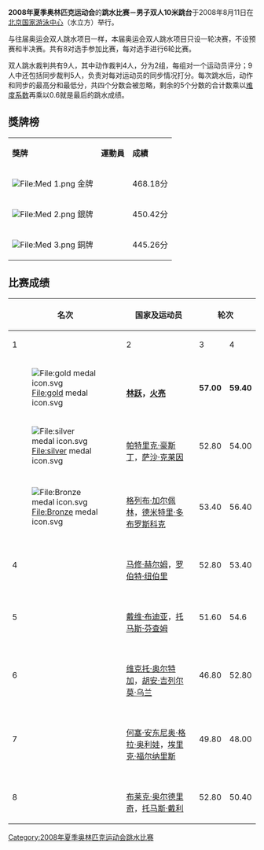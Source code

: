 {{2008年夏季奥林匹克运动会跳水比赛}}

'''2008年夏季奥林匹克运动会'''的'''跳水比赛－男子双人10米跳台'''于2008年8月11日在[[北京国家游泳中心|北京国家游泳中心]]（水立方）举行。

与往届奥运会双人跳水项目一样，本届奥运会双人跳水项目只设一轮决赛，不设预赛和半决赛。共有8对选手参加比赛，每对选手进行6轮比赛。

双人跳水裁判共有9人，其中动作裁判4人，分为2组，每组对一个运动员评分；9人中还包括同步裁判5人，负责对每对运动员的同步情况打分。每次跳水后，动作和同步的最高分和最低分，共四个分数会被忽略，剩余的5个分数的合计数乘以[[跳水难度系数|难度系数]]再乘以0.6就是最后的跳水成绩。


== 獎牌榜 ==
{| class="wikitable"
|- bgcolor="#efefef"
| '''獎牌'''
| '''運動員'''
| '''成績'''
|-
| bgcolor="gold" | [[File:Med_1.png|File:Med 1.png]] 金牌
|{{flagIOCathlete|[[林跃|林跃]]|CHN|2008年夏季}}<br />{{flagIOCathlete|[[火亮|火亮]]|CHN|2008年夏季}} || 468.18分
|-
| bgcolor="silver" | [[File:Med_2.png|File:Med 2.png]] 銀牌
|{{flagIOCathlete|[[帕特里克·豪斯丁|帕特里克·-{zh-hans:豪斯丁;zh-hk:赫施定;zh-tw:郝斯丁;}-]]|GER|2008年夏季}}<br />{{flagIOCathlete|[[萨沙·克莱因|萨沙·-{zh-hans:克莱因;zh-hk:卡里爾;zh-tw:克雷恩;}-]]|GER|2008年夏季}}||450.42分
|-
| bgcolor="cc9966" | [[File:Med_3.png|File:Med 3.png]] 銅牌
|{{flagIOCathlete|[[格列布·加尔佩林|格列布·-{zh-hans:加尔佩林;zh-hk:加彼連;zh-tw:蓋伯林;}-]]|RUS|2008年夏季}}<br />{{flagIOCathlete|[[德米特里·多布罗斯科克|德米特里·-{zh-hans:多布罗斯科克;zh-hk:多拔史葛;zh-tw:多布羅斯科特;}-]]|RUS|2008年夏季}}||445.26分
|}

== 比赛成绩 ==

{| class="wikitable" style="text-align: center; font-size: small;"
|-
!rowspan="2" width="5%"|名次
!rowspan="2" width="37%"|国家及运动员
!colspan="6"|轮次
!rowspan="2" width="10%"|总成绩
|-
!width="8%"|1 
!width="8%"|2
!width="8%"|3
!width="8%"|4
!width="8%"|5
!width="8%"|6
|-
|[[File:gold_medal_icon.svg|File:gold medal icon.svg]]|| align="left" |'''{{flagIOC|CHN|2008年夏季}}<br />[[林跃|林跃]]，[[火亮|火亮]]'''||'''57.00'''||'''59.40'''||'''89.76'''||86.40||86.70||88.92||'''468.18'''
|- 
|[[File:silver_medal_icon.svg|File:silver medal icon.svg]]|| align="left" |{{flagIOC|GER|2008年夏季}}<br />[[帕特里克·豪斯丁|帕特里克·豪斯丁]]，[[萨沙·克莱因|萨沙·克莱因]]||52.80||54.00||86.70||71.28||88.74||'''96.90'''||'''450.42'''
|- 
|[[File:Bronze_medal_icon.svg|File:Bronze medal icon.svg]]|| align="left" |{{flagIOC|RUS|2008年夏季}}<br />[[格列布·加尔佩林|格列布·加尔佩林]]，[[德米特里·多布罗斯科克|德米特里·多布罗斯科克]]||53.40||56.40||'''89.76'''||'''88.32'''||70.38||90.06||'''445.26'''
|-
|4|| align="left" |{{flagIOC|AUS|2008年夏季}}<br />[[马修·赫尔姆|马修·赫尔姆]]，[[罗伯特·纽伯里|罗伯特·纽伯里]]||52.80||53.40||84.66||72.00||'''89.64'''||92.34||'''444.84 '''
|-
|5|| align="left" |{{flagIOC|USA|2008年夏季}}<br />[[戴维·布迪亚|戴维·布迪亚]]，[[托马斯·芬查姆|托马斯·芬查姆]]||51.60||54.6||80.58||82.62||77.76||93.48||'''440.64'''
|-
|6|| align="left" |{{flagIOC|COL|2008年夏季}}<br />[[维克托·奥尔特加|维克托·奥尔特加]]，[[胡安·吉列尔莫·乌兰|胡安·吉列尔莫·乌兰]]||46.80||52.80||82.62||79.68||81.18||80.58||'''423.66'''
|-
|7|| align="left" |{{flagIOC|CUB|2008年夏季}}<br />[[何塞·安东尼奥·格拉·奥利娃|何塞·安东尼奥·格拉·奥利娃]]，[[埃里克·福尔纳里斯|埃里克·福尔纳里斯]]||49.80||48.00||79.56||71.04||75.48||85.50||'''409.38'''
|-
|8|| align="left" |{{flagIOC|GBR|2008年夏季}}<br />[[布莱克·奥尔德里奇|布莱克·奥尔德里奇]]，[[托马斯·戴利|托马斯·戴利]]||52.80||50.40||72.96||75.24||77.52||79.56||'''408.48'''
|}

[[Category:2008年夏季奥林匹克运动会跳水比赛|Category:2008年夏季奥林匹克运动会跳水比赛]]